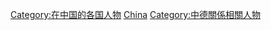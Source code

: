 [[Category:在中国的各国人物|Category:在中国的各国人物]]
[[Category:在外國的德國人|China]]
[[Category:中德關係相關人物|Category:中德關係相關人物]]